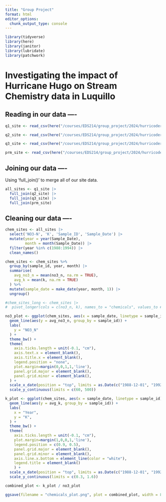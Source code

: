 ```yaml
---
title: "Group Project"
format: html
editor_options: 
  chunk_output_type: console
---
```


```r
library(tidyverse)
library(here)
library(janitor)
library(lubridate)
library(patchwork)
```

# Investigating the impact of Hurricane Hugo on Stream Chemistry data in Luquillo

## Reading in our data ----

```r
q1_site <- read_csv(here("/courses/EDS214/group_project/2024/hurricoders/raw_data/", "QuebradaCuenca1-Bisley.csv"))

q2_site <- read_csv(here("/courses/EDS214/group_project/2024/hurricoders/raw_data/", "QuebradaCuenca2-Bisley.csv"))

q3_site <- read_csv(here("/courses/EDS214/group_project/2024/hurricoders/raw_data/", "QuebradaCuenca3-Bisley.csv"))

prm_site <- read_csv(here("/courses/EDS214/group_project/2024/hurricoders/raw_data/", "RioMameyesPuenteRoto.csv"))
```

## Joining our data ----

Using 'full_join()' to merge all of our site data.

```r
all_sites <- q1_site |>
  full_join(q2_site) |>
  full_join(q3_site) |>
  full_join(prm_site)
```

## Cleaning our data ----

```r
chem_sites <- all_sites |>
  select('NO3-N', 'K', 'Sample_ID', 'Sample_Date') |>
  mutate(year = year(Sample_Date),
         month = month(Sample_Date)) |>
  filter(year %in% c(1988:1994)) |>
  clean_names()

chem_sites <- chem_sites %>%
  group_by(sample_id, year, month) |>
  summarise(
    avg_no3_n = mean(no3_n, na.rm = TRUE),
    avg_k = mean(k, na.rm = TRUE)
  ) %>%
  mutate(sample_date = make_date(year, month, 1)) |>
  ungroup()

#chem_sites_long <- chem_sites |>
#  pivot_longer(cols = c(no3_n, k), names_to = "chemicals", values_to #= "Value")
```

```r
no3_plot <- ggplot(chem_sites, aes(x = sample_date, linetype = sample_id)) + 
  geom_line(aes(y = avg_no3_n, group_by = sample_id)) +
  labs(
    y = "NO3_N"
  ) +
  theme_bw() +
  theme(
    axis.ticks.length = unit(-0.1, "cm"),
    axis.text.x = element_blank(),
    axis.title.x = element_blank(),
    legend.position = "none",
    plot.margin=margin(0,0,1,1,'line'),
    panel.grid.major = element_blank(),
    panel.grid.minor = element_blank(), 
  ) +
  scale_x_date(position = "top", limits = as.Date(c("1988-12-01", "1992-03-30"))) +
  scale_y_continuous(limits = c(60, 500)) 

k_plot <- ggplot(chem_sites, aes(x = sample_date, linetype = sample_id)) + 
  geom_line(aes(y = avg_k, group_by = sample_id)) +
  labs(
    x = "Year", 
    y = "K",
  ) +
  theme_bw() +
  theme(
    axis.ticks.length = unit(-0.1, "cm"),
    plot.margin=margin(1,0,0,1,'line'),
    legend.position = c(0.9, 0.5),
    panel.grid.major = element_blank(),
    panel.grid.minor = element_blank(), 
    axis.line.x.bottom = element_line(color = "white"),
    legend.title = element_blank()
    ) + 
  scale_x_date(position = "top", limits = as.Date(c("1988-12-01", "1992-01-30"))) +
  scale_y_continuous(limits = c(0.3, 1.6))

combined_plot <- k_plot / no3_plot

ggsave(filename = "chemicals_plot.png", plot = combined_plot, width = 8, height = 6)
```




